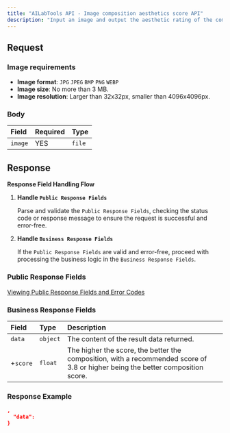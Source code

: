 ```yaml
---
title: "AILabTools API - Image composition aesthetics score API"
description: "Input an image and output the aesthetic rating of the composition of the image (0~5, with 3.8 or more recommended as better composition)."
---
```


## Request

### Image requirements

- **Image format**: `JPG` `JPEG` `BMP` `PNG` `WEBP`
- **Image size**: No more than 3 MB.
- **Image resolution**: Larger than 32x32px, smaller than 4096x4096px.

### Body

| Field   | Required | Type   |
|:--------|:---------|:-------|
| `image` | YES      | `file` |

## Response

**Response Field Handling Flow**

1. **Handle `Public Response Fields`**

   Parse and validate the `Public Response Fields`, checking the status code or response message to ensure the request is successful and error-free.

2. **Handle `Business Response Fields`**

   If the `Public Response Fields` are valid and error-free, proceed with processing the business logic in the `Business Response Fields`.

### Public Response Fields

<a href="/doc/response-description" target="_blank">Viewing Public Response Fields and Error Codes</a>

### Business Response Fields

| Field    | Type     | Description                                                                                                                     |
|:---------|:---------|:--------------------------------------------------------------------------------------------------------------------------------|
| `data`   | `object` | The content of the result data returned.                                                                                        |
| +`score` | `float`  | The higher the score, the better the composition, with a recommended score of 3.8 or higher being the better composition score. |

### Response Example

```json
,
  "data":           
}
```